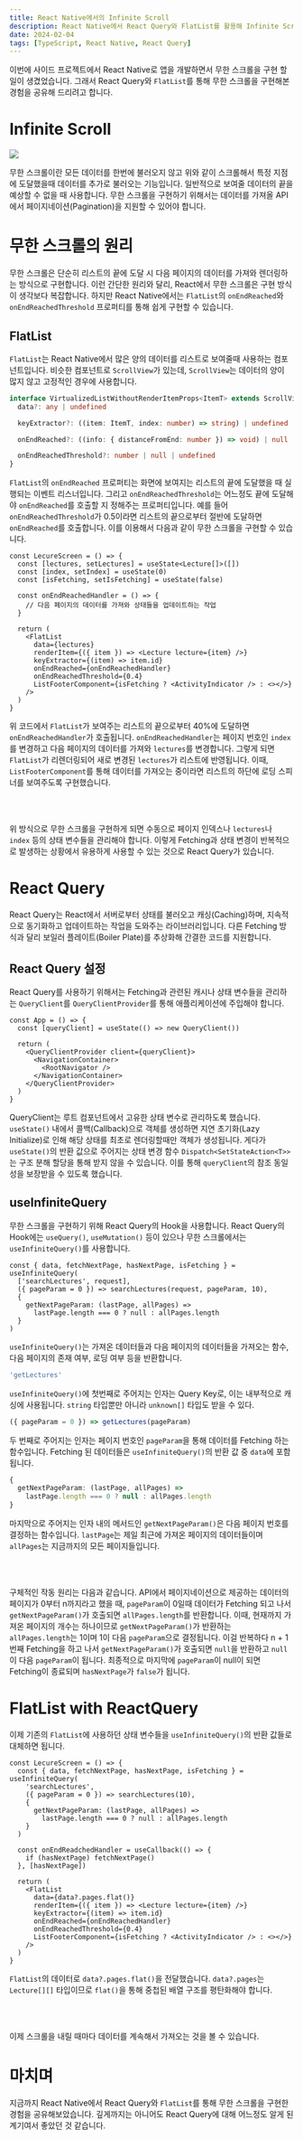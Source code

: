 ```yaml
---
title: React Native에서의 Infinite Scroll
description: React Native에서 React Query와 FlatList를 활용해 Infinite Scroll 구현하기
date: 2024-02-04
tags: [TypeScript, React Native, React Query]
---
```

이번에 사이드 프로젝트에서 React Native로 앱을 개발하면서 무한 스크롤을 구현 할 일이 생겼었습니다.
그래서 React Query와 `FlatList`를 통해 무한 스크롤을 구현해본 경험을 공유해 드리려고 합니다.

# Infinite Scroll

![](1.gif)

무한 스크롤이란 모든 데이터를 한번에 불러오지 않고 위와 같이 스크롤해서 특정 지점에 도달했을때 데이터를 추가로 불러오는 기능입니다.
일반적으로 보여줄 데이터의 끝을 예상할 수 없을 때 사용합니다.
무한 스크롤을 구현하기 위해서는 데이터를 가져올 API에서 페이지네이션(Pagination)을 지원할 수 있어야 합니다.

# 무한 스크롤의 원리

무한 스크롤은 단순히 리스트의 끝에 도달 시 다음 페이지의 데이터를 가져와 렌더링하는 방식으로 구현합니다.
이런 간단한 원리와 달리, React에서 무한 스크롤은 구현 방식이 생각보다 복잡합니다.
하지만 React Native에서는 `FlatList`의 `onEndReached`와 `onEndReachedThreshold` 프로퍼티를 통해 쉽게 구현할 수 있습니다.

## FlatList

`FlatList`는 React Native에서 많은 양의 데이터를 리스트로 보여줄때 사용하는 컴포넌트입니다.
비슷한 컴포넌트로 `ScrollView`가 있는데, `ScrollView`는 데이터의 양이 많지 않고 고정적인 경우에 사용합니다.

```ts title="VirtualizedList.d.ts" showLineNumbers
interface VirtualizedListWithoutRenderItemProps<ItemT> extends ScrollViewProps {
  data?: any | undefined

  keyExtractor?: ((item: ItemT, index: number) => string) | undefined

  onEndReached?: ((info: { distanceFromEnd: number }) => void) | null | undefined

  onEndReachedThreshold?: number | null | undefined
}
```

`FlatList`의 `onEndReached` 프로퍼티는 화면에 보여지는 리스트의 끝에 도달했을 때 실행되는 이벤트 리스너입니다.
그리고 `onEndReachedThreshold`는 어느정도 끝에 도달해야 `onEndReached`를 호출할 지 정해주는 프로퍼티입니다.
예를 들어 `onEndReachedThreshold`가 0.5이라면 리스트의 끝으로부터 절반에 도달하면 `onEndReached`를 호출합니다.
이를 이용해서 다음과 같이 무한 스크롤을 구현할 수 있습니다.

```tsx title="LectureScreen.tsx" showLineNumbers
const LecureScreen = () => {
  const [lectures, setLectures] = useState<Lecture[]>([])
  const [index, setIndex] = useState(0)
  const [isFetching, setIsFetching] = useState(false)

  const onEndReachedHandler = () => {
    // 다음 페이지의 데이터를 가져와 상태들을 업데이트하는 작업
  }

  return (
    <FlatList
      data={lectures}
      renderItem={({ item }) => <Lecture lecture={item} />}
      keyExtractor={(item) => item.id}
      onEndReached={onEndReachedHandler}
      onEndReachedThreshold={0.4}
      ListFooterComponent={isFetching ? <ActivityIndicator /> : <></>}
    />
  )
}
```

위 코드에서 `FlatList`가 보여주는 리스트의 끝으로부터 40%에 도달하면 `onEndReachedHandler`가 호출됩니다.
`onEndReachedHandler`는 페이지 번호인 `index`를 변경하고 다음 페이지의 데이터를 가져와 `lectures`를 변경합니다.
그렇게 되면 `FlatList`가 리렌더링되어 새로 변경된 `lectures`가 리스트에 반영됩니다.
이때, `ListFooterComponent`를 통해 데이터를 가져오는 중이라면 리스트의 하단에 로딩 스피너를 보여주도록 구현했습니다.

<br/><br/>

위 방식으로 무한 스크롤을 구현하게 되면 수동으로 페이지 인덱스나 `lectures`나 `index` 등의 상태 변수들을 관리해야 합니다.
이렇게 Fetching과 상태 변경이 반복적으로 발생하는 상황에서 유용하게 사용할 수 있는 것으로 React Query가 있습니다.

# React Query

React Query는 React에서 서버로부터 상태를 불러오고 캐싱(Caching)하며, 지속적으로 동기화하고 업데이트하는 작업을 도와주는 라이브러리입니다.
다른 Fetching 방식과 달리 보일러 플레이트(Boiler Plate)를 추상화해 간결한 코드를 지원합니다.

## React Query 설정

React Query를 사용하기 위해서는 Fetching과 관련된 캐시나 상태 변수들을 관리하는 `QueryClient`를 `QueryClientProvider`를 통해 애플리케이션에 주입해야 합니다.

```tsx title="App.tsx" showLineNumbers {2, 5, 9}
const App = () => {
  const [queryClient] = useState(() => new QueryClient())

  return (
    <QueryClientProvider client={queryClient}>
      <NavigationContainer>
        <RootNavigator />
      </NavigationContainer>
    </QueryClientProvider>
  )
}
```

QueryClient는 루트 컴포넌트에서 고유한 상태 변수로 관리하도록 했습니다.
`useState()` 내에서 콜백(Callback)으로 객체를 생성하면 지연 초기화(Lazy Initialize)로 인해 해당 상태를 최초로 렌더링할때만 객체가 생성됩니다.
게다가 `useState()`의 반환 값으로 주어지는 상태 변경 함수 `Dispatch<SetStateAction<T>>`는 구조 분해 할당을 통해 받지 않을 수 있습니다.
이를 통해 `queryClient`의 참조 동일성을 보장받을 수 있도록 했습니다.

## useInfiniteQuery

무한 스크롤을 구현하기 위해 React Query의 Hook을 사용합니다.
React Query의 Hook에는 `useQuery()`, `useMutation()` 등이 있으나 무한 스크롤에서는 `useInfiniteQuery()`를 사용합니다.

```tsx title="LectureScreen.tsx" showLineNumbers
const { data, fetchNextPage, hasNextPage, isFetching } = useInfiniteQuery(
  ['searchLectures', request],
  ({ pageParam = 0 }) => searchLectures(request, pageParam, 10),
  {
    getNextPageParam: (lastPage, allPages) =>
      lastPage.length === 0 ? null : allPages.length
  }
)
```

`useInfiniteQuery()`는 가져온 데이터들과 다음 페이지의 데이터들을 가져오는 함수, 다음 페이지의 존재 여부, 로딩 여부 등을 반환합니다.

```ts showLineNumbers
'getLectures'
```

`useInfiniteQuery()`에 첫번째로 주어지는 인자는 Query Key로, 이는 내부적으로 캐싱에 사용됩니다.
`string` 타입뿐만 아니라 `unknown[]` 타입도 받을 수 있다.

```ts showLineNumbers
({ pageParam = 0 }) => getLectures(pageParam)
```

두 번째로 주어지는 인자는 페이지 번호인 `pageParam`을 통해 데이터를 Fetching 하는 함수입니다.
Fetching 된 데이터들은 `useInfiniteQuery()`의 반환 값 중 `data`에 포함됩니다.

```ts showLineNumbers
{
  getNextPageParam: (lastPage, allPages) =>
    lastPage.length === 0 ? null : allPages.length
}
```

마지막으로 주어지는 인자 내의 메서드인 `getNextPageParam()`은 다음 페이지 번호를 결정하는 함수입니다.
`lastPage`는 제일 최근에 가져온 페이지의 데이터들이며 `allPages`는 지금까지의 모든 페이지들입니다.

<br/><br/>

구체적인 작동 원리는 다음과 같습니다.
API에서 페이지네이션으로 제공하는 데이터의 페이지가 0부터 n까지라고 했을 때, `pageParam`이 0일때 데이터가 Fetching 되고 나서 `getNextPageParam()`가 호출되면 `allPages.length`를 반환합니다.
이때, 현재까지 가져온 페이지의 개수는 하나이므로 `getNextPageParam()`가 반환하는 `allPages.length`는 1이며 1이 다음 `pageParam`으로 결정됩니다.
이걸 반복하다 n + 1번째 Fetching을 하고 나서 `getNextPageParam()`가 호출되면 `null`을 반환하고 `null`이 다음 `pageParam`이 됩니다.
최종적으로 마지막에 `pageParam`이 null이 되면 Fetching이 종료되며 `hasNextPage`가 `false`가 됩니다.

# FlatList with ReactQuery

이제 기존의 `FlatList`에 사용하던 상태 변수들을 `useInfiniteQuery()`의 반환 값들로 대체하면 됩니다.

```tsx title="LectureScreen.tsx" showLineNumbers {11-13, 17}
const LecureScreen = () => {
  const { data, fetchNextPage, hasNextPage, isFetching } = useInfiniteQuery(
    'searchLectures',
    ({ pageParam = 0 }) => searchLectures(10),
    {
      getNextPageParam: (lastPage, allPages) =>
        lastPage.length === 0 ? null : allPages.length
    }
  )

  const onEndReadchedHandler = useCallback(() => {
    if (hasNextPage) fetchNextPage()
  }, [hasNextPage])

  return (
    <FlatList
      data={data?.pages.flat()}
      renderItem={({ item }) => <Lecture lecture={item} />}
      keyExtractor={(item) => item.id}
      onEndReached={onEndReachedHandler}
      onEndReachedThreshold={0.4}
      ListFooterComponent={isFetching ? <ActivityIndicator /> : <></>}
    />
  )
}
```

`FlatList`의 데이터로 `data?.pages.flat()`을 전달했습니다.
`data?.pages`는 `Lecture[][]` 타입이므로 `flat()`을 통해 중첩된 배열 구조를 평탄화해야 합니다.

<br/><br/>

이제 스크롤을 내릴 때마다 데이터를 계속해서 가져오는 것을 볼 수 있습니다.

# 마치며

지금까지 React Native에서 React Query와 `FlatList`를 통해 무한 스크롤을 구현한 경험을 공유해보았습니다.
깊게까지는 아니어도 React Query에 대해 어느정도 알게 된 계기여서 좋았던 것 같습니다.

